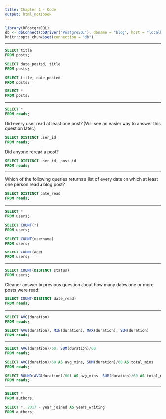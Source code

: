 ```yaml
---
title: Chapter 1 - Code
output: html_notebook
---
```


```r
library(RPostgreSQL)
db <- dbConnect(dbDriver("PostgreSQL"), dbname = "blog", host = "localhost")
knitr::opts_chunk$set(connection = "db")
```

---

```sql
SELECT title
FROM posts;
```

```sql
SELECT date_posted, title
FROM posts;
```

```sql
SELECT title, date_posted
FROM posts;
```

```sql
SELECT * 
FROM posts;
```

---

```sql
SELECT *
FROM reads;
```

Did every user read at least one post? (Will see an easier way to answer this question later.)

```sql
SELECT DISTINCT user_id
FROM reads;
```

Did anyone reread a post?

```sql
SELECT DISTINCT user_id, post_id
FROM reads;
```

---

Which of the following queries returns a list of every date on which at least one person read a blog post?

```sql
SELECT DISTINCT date_read
FROM reads;
```

---

```sql
SELECT *
FROM users;
```

```sql
SELECT COUNT(*)
FROM users;
```

```sql
SELECT COUNT(username)
FROM users;
```

```sql
SELECT COUNT(age)
FROM users;
```

---

```sql
SELECT COUNT(DISTINCT status)
FROM users;
```

Cleaner answer to previous question about how many dates one or more posts were read:

```sql
SELECT COUNT(DISTINCT date_read)
FROM reads;
```

---

```sql
SELECT AVG(duration)
FROM reads;
```

```sql
SELECT AVG(duration), MIN(duration), MAX(duration), SUM(duration)
FROM reads;
```

---

```sql
SELECT AVG(duration)/60, SUM(duration)/60
FROM reads;
```

```sql
SELECT AVG(duration)/60 AS avg_mins, SUM(duration)/60 AS total_mins
FROM reads;
```

```sql
SELECT ROUND(AVG(duration)/60) AS avg_mins, SUM(duration)/60 AS total_mins
FROM reads;
```

---

```sql
SELECT *
FROM authors;
```

```sql
SELECT *, 2017 - year_joined AS years_writing
FROM authors;
```












